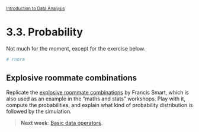 <style>@import url(style.css);</style>
<small>[Introduction to Data Analysis](index.html)</small>

# 3.3. Probability

Not much for the moment, except for the exercise below.

<!-- ## RNG

http://freakonometrics.hypotheses.org/3706

## Probability distributions

Let's review some probability distributions. One way to start manipulating a function is to throw some simulated data at it, knowing what kind of distribution it was taken from. 

This data is usually used to test some algorithm or function that someone has written.  Since the data is simulated, you know where it came from and so what the answer should be from your algorithm or function.  Simulated data lets you double-check your work. -->

```r
# rnorm
```


## Explosive roommate combinations

Replicate the [explosive roommate combinations](http://www.econometricsbysimulation.com/2012/10/explosive-roommate-combinations.html) by Francis Smart, which is also used as an example in the "maths and stats" workshops. Play with it, compute the probabilities, and explain what kind of probability distribution is followed by the simulation.

> __Next week__: [Basic data operators](40_data.html).
